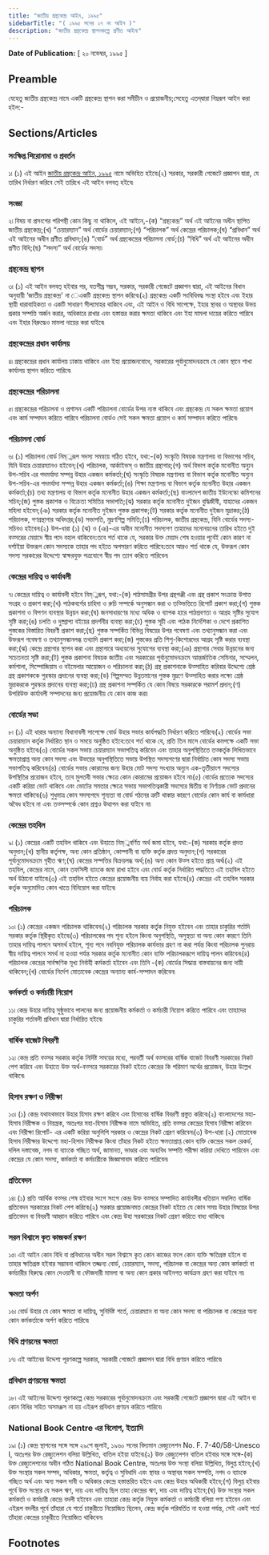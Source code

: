 ```yaml
---
title: "জাতীয় গ্রন্থকেন্দ্র আইন, ১৯৯৫"
sidebarTitle: "( ১৯৯৫ সনের ২৭ নং আইন )"
description: "জাতীয় গ্রন্থকেন্দ্র স্থাপনকল্পে প্রণীত আইন৷"
---
```


**Date of Publication:** [ ২০ নভেম্বর, ১৯৯৫ ]

## Preamble

যেহেতু জাতীয় গ্রন্থকেন্দ্র নামে একটি গ্রন্থকেন্দ্র স্থাপন করা সমীচীন ও প্রয়োজনীয়;সেহেতু এতদ্‌দ্বারা নিম্নরূপ আইন করা হইল:-

## Sections/Articles

### সংক্ষিপ্ত শিরোনামা ও প্রবর্তন

১৷ (১) এই আইন [জাতীয় গ্রন্থকেন্দ্র আইন, ১৯৯৫](/act-801.html "জাতীয় গ্রন্থকেন্দ্র আইন, ১৯৯৫") নামে অভিহিত হইবে৷(২) সরকার, সরকারী গেজেটে প্রজ্ঞাপন দ্বারা, যে তারিখ নির্ধারণ করিবে সেই তারিখে এই আইন বলবত্ হইবে৷

### সংজ্ঞা

২৷ বিষয় বা প্রসংগের পরিপন্থী কোন কিছু না থাকিলে, এই আইনে,-(ক) “গ্রন্থকেন্দ্র” অর্থ এই আইনের অধীন স্থাপিত জাতীয় গ্রন্থকেন্দ্র;(খ) “চেয়ারম্যান” অর্থ বোর্ডের চেয়ারম্যান;(গ) “পরিচালক” অর্থ কেন্দ্রের পরিচালক;(ঘ) “প্রবিধান” অর্থ এই আইনের অধীন প্রণীত প্রবিধান;(ঙ) “বোর্ড” অর্থ গ্রন্থকেন্দ্রের পরিচালনা বোর্ড;(চ) “বিধি” অর্থ এই আইনের অধীন প্রণীত বিধি;(ছ) “সদস্য” অর্থ বোর্ডের সদস্য৷

### গ্রন্থকেন্দ্র স্থাপন

৩৷ (১) এই আইন বলবত্ হইবার পর, যতশীঘ্র সম্ভব, সরকার, সরকারী গেজেটে প্রজ্ঞাপন দ্বারা, এই আইনের বিধান অনুযায়ী ‘জাতীয় গ্রন্থকেন্দ্র' না েএকটি গ্রন্থকেন্দ্র স্থাপন করিবে৷(২) গ্রন্থকেন্দ্র একটি সংবিধিবদ্ধ সংস্থা হইবে এবং ইহার স্থায়ী ধারাবাহিকতা ও একটি সাধারণ সীলমোহর থাকিবে এবং, এই আইন ও বিধি সাপেক্ষে, ইহার স্থাবর ও অস্থাবর উভয় প্রকার সম্পত্তি অর্জন করার, অধিকারে রাখার এবং হস্তান্তর করার ক্ষমতা থাকিবে এবং ইহা মামলা দায়ের করিতে পারিবে এবং ইহার বিরুদ্ধেও মামলা দায়ের করা যাইবে৷

### গ্রন্থকেন্দ্রের প্রধান কার্যালয়

৪৷ গ্রন্থকেন্দ্রের প্রধান কার্যালয় ঢাকায় থাকিবে এবং ইহা প্রয়োজনবোধে, সরকারের পূর্বানুমোদনক্রমে যে কোন স্থানে শাখা কার্যালয় স্থাপন করিতে পারিবে৷

### গ্রন্থকেন্দ্রের পরিচালনা

৫৷ গ্রন্থকেন্দ্রের পরিচালনা ও প্রশাসন একটি পরিচালনা বোর্ডের উপর ন্যস্ত থাকিবে এবং গ্রন্থকেন্দ্র যে সকল ক্ষমতা প্রয়োগ এবং কার্য সম্পাদন করিতে পারিবে পরিচালনা বোর্ডও সেই সকল ক্ষমতা প্রয়োগ ও কার্য সম্পাদন করিতে পারিবে৷

### পরিচালনা বোর্ড

৬৷ (১) পরিচালনা বোর্ড নিম্্নরূপ সদস্য সমন্বয়ে গঠিত হইবে, যথা:-(ক) সংস্কৃতি বিষয়ক মন্ত্রণালয় বা বিভাগের সচিব, যিনি উহার চেয়ারম্যানও হইবেন;(খ) পরিচালক, আর্কাইভস্‌ ও জাতীয় গ্রন্থাগার;(গ) অর্থ বিভাগ কর্তৃক মনোনীত অন্যুন উপ-সচিব এর পদমর্যাদা সম্পন্ন উহার একজন কর্মকর্তা;(ঘ) সংস্কৃতি বিষয়ক মন্ত্রণালয় বা বিভাগ কর্তৃক মনোনীত অন্যুন উপ-সচিব-এর পদমর্যাদা সম্পন্ন উহার একজন কর্মকর্তা;(ঙ) শিক্ষা মন্ত্রণালয় বা বিভাগ কর্তৃক মনোনীত উহার একজন কর্মকর্তা;(চ) তথ্য মন্ত্রণালয় বা বিভাগ কর্তৃক মনোনীত উহার একজন কর্মকর্তা;(ছ) বাংলাদেশ জাতীয় ইউনেস্কো কমিশনের সচিব;(জ) পুস্তক প্রকাশক ও বিক্রেতা সমিতির সভাপতি;(ঝ) সরকার কর্তৃক মনোনীত দুইজন বুদ্ধিজীবী, যাহাদের একজন মহিলা হইবেন;(ঞ) সরকার কর্তৃক মনোনীত দুইজন পুস্তক প্রকাশক;(ট) সরকার কর্তৃক মনোনীত দুইজন মুদ্রাকর;(ঠ) পরিচালক, গণগ্রন্থাগার অধিদপ্তর;(ড) সভাপতি, মুদ্রণশিল্প সমিতি;(ঢ) পরিচালক, জাতীয় গ্রন্থকেন্দ্র, যিনি বোর্ডের সদস্য-সচিবও হইবেন৷(২) উপ-ধারা (১) (ঝ) ও (ঞ)-এর অধীন মনোনীত সদস্যগণ তাহাদের মনোনয়নের তারিখ হইতে দুই বত্সরের মেয়াদে স্বীয় পদে বহাল থাকিবেন:তবে শর্ত থাকে যে, সরকার উক্ত মেয়াদ শেষ হওয়ার পূর্বেই কোন কারণ না দর্শাইয়া উক্তরূপ কোন সদস্যকে তাহার পদ হইতে অপসারণ করিতে পারিবে:তবে আরও শর্ত থাকে যে, উক্তরূপ কোন সদস্য সরকারের উদ্দেশ্যে স্বাক্ষরযুক্ত পত্রযোগে স্বীয় পদ ত্যাগ করিতে পারিবেন৷

### কেন্দ্রের দায়িত্ব ও কার্যাবলী

৭৷ কেন্দ্রের দায়িত্ব ও কার্যাবলী হইবে নিম্্নরূপ, যথা:-(ক) পাঠসামগ্রীর উপর গ্রন্থপঞ্জী এবং গ্রন্থ প্রকাশ সংক্রান্ত উপাত্ত সংগ্রহ ও প্রকাশ করা;(খ) পাঠকবর্গের চাহিদা ও রুচি সম্পর্কে অনুসন্ধান করা ও তত্ভিত্তিতে রিপোর্ট প্রকাশ করা;(গ) পুস্তক প্রকাশনা ও বিপণন ব্যবস্থার উন্নয়ন করা;(ঘ) জনসাধারণের মধ্যে অধিক ও ব্যাপক হারে পাঠপ্রবণতা ও আগ্রহ সৃষ্টির সুযোগ সৃষ্টি করা;(ঙ) চলতি ও দুষ্প্রাপ্য বইয়ের প্রদর্শনীর ব্যবস্থা করা;(চ) পুস্তক সূচী এবং পাঠক নির্দেশিকা ও দেশে প্রকাশিত পুস্তকের বিস্তারিত বিবরণী প্রকাশ করা;(ছ) পুস্তক সম্পর্কিত বিভিন্ন বিষয়ের উপর গবেষণা এবং তথ্যানুসন্ধান করা এবং উক্তরূপ গবেষণা ও তথ্যানুসন্ধানলব্ধ তথ্যাদি প্রকাশ করা;(জ) পুস্তকের প্রতি শিশু-কিশোরদের আগ্রহ সৃষ্টি করার ব্যবস্থা করা;(ঝ) কেন্দ্রে গ্রন্থাগার স্থাপন করা এবং গ্রন্থাগারে অধ্যয়নের সুযোগের ব্যবস্থা করা;(ঞ) গ্রন্থাগার সেবার উন্নয়নের জন্য সচেতনতা সৃষ্টি করা;(ট) পুস্তক প্রকাশনা বিষয়ক জাতীয় এবং সরকারের পূর্বানুমোদনক্রমে আন্তর্জাতিক সেমিনার, সম্মেলন, কর্মশালা, সিম্পোজিয়াম ও বইমেলার আয়োজন ও পরিচালনা করা;(ঠ) গ্রন্থ প্রকাশনাকে উত্সাহিত করিবার উদ্দেশ্যে শ্রেষ্ঠ গ্রন্থ প্রকাশককে পুরস্কার প্রদানের ব্যবস্থা করা;(ড) শিল্পসম্মত উন্নতমানের পুস্তক মুদ্রণে উত্সাহিত করার লক্ষ্যে শ্রেষ্ঠ মুদ্রাকরকে পুরস্কার প্রদানের ব্যবস্থা করা;(ঢ) গ্রন্থ প্রকাশনা সম্পর্কিত যে কোন বিষয়ে সরকারকে পরামর্শ প্রদান;(ণ) উপরিউক্ত কার্যাবলী সম্পাদনের জন্য প্রয়োজনীয় যে কোন কাজ করা৷

### বোর্ডের সভা

৮৷ (১) এই ধারার অন্যান্য বিধানাবলী সাপেক্ষে বোর্ড উহার সভার কার্যপদ্ধতি নির্ধারণ করিতে পারিবে৷(২) বোর্ডের সভা চেয়ারম্যান কর্তৃক নির্ধারিত স্থান ও সময়ে অনুষ্ঠিত হইবে:তবে শর্ত থাকে যে, প্রতি তিন মাসে বোর্ডের কমপক্ষে একটি সভা অনুষ্ঠিত হইবে৷(৩) বোর্ডের সকল সভায় চেয়ারম্যান সভাপতিত্ব করিবেন এবং তাহার অনুপস্থিতিতে তত্কর্তৃক লিখিতভাবে ক্ষমতাপ্রাপ্ত অন্য কোন সদস্য এবং উভয়ের অনুপস্থিতিতে সভায় উপস্থিত সদস্যগণের দ্বারা নির্বাচিত কোন সদস্য সভায় সভাপতিত্ব করিবেন৷(৪) বোর্ডের সভার কোরামের জন্য উহার মোট সদস্য সংখ্যার অন্যুন এক-তৃতীয়াংশ সদস্যের উপস্থিতির প্রয়োজন হইবে, তবে মুলতবী সভার ক্ষেত্রে কোন কোরামের প্রয়োজন হইবে না৷(৫) বোর্ডের প্রত্যেক সদস্যের একটি করিয়া ভোট থাকিবে এবং ভোটের সমতার ক্ষেত্রে সভায় সভাপতিত্বকারী সদস্যের দ্বিতীয় বা নির্ণায়ক ভোট প্রদানের ক্ষমতা থাকিবে৷(৬) শুধুমাত্র কোন সদস্যপদে শূন্যতা বা বোর্ড গঠনের ত্রুটি থাকার কারণে বোর্ডের কোন কার্য বা কার্যধারা অবৈধ হইবে না এবং তত্সম্পর্কে কোন প্রশ্নও উত্থাপন করা যাইবে না৷

### কেন্দ্রের তহবিল

৯৷ (১) কেন্দ্রের একটি তহবিল থাকিবে এবং উহাতে নিম্্নবর্ণিত অর্থ জমা হইবে, যথা:-(ক) সরকার কর্তৃক প্রদত্ত অনুদান;(খ) স্থানীয় কর্তৃপক্ষ, অন্য কোন প্রতিষ্ঠান, কোম্পানী বা ব্যক্তি কর্তৃক প্রদত্ত অনুদান;(গ) সরকারের পূর্বানুমোদনক্রমে গৃহীত ঋণ;(ঘ) কেন্দ্রের সম্পত্তির বিক্রয়লব্ধ অর্থ;(ঙ) অন্য কোন উত্স হইতে প্রাপ্ত অর্থ৷(২) এই তহবিল, কেন্দ্রের নামে, কোন তফসিলী ব্যাংকে জমা রাখা হইবে এবং বোর্ড কর্তৃক নির্ধারিত পদ্ধতিতে এই তহবিল হইতে অর্থ উঠানো যাইবে৷(৩) এই তহবিল হইতে কেন্দ্রের প্রয়োজনীয় ব্যয় নির্বাহ করা হইবে৷(৪) কেন্দ্রের এই তহবিল সরকার কর্তৃক অনুমোদিত কোন খাতে বিনিয়োগ করা যাইবে৷

### পরিচালক

১০৷ (১) কেন্দ্রের একজন পরিচালক থাকিবেন৷(২) পরিচালক সরকার কর্তৃক নিযুক্ত হইবেন এবং তাহার চাকুরির শর্তাদি সরকার কর্তৃক স্থিরীকৃত হইবে৷(৩) পরিচালকের পদ শূন্য হইলে কিংবা অনুপস্থিতি, অসুস্থতা বা অন্য কোন কারণে তিনি তাহার দায়িত্ব পালনে অসমর্থ হইলে, শূন্য পদে নবনিযুক্ত পরিচালক কার্যভার গ্রহণ না করা পর্যন্ত কিংবা পরিচালক পুনরায় স্বীয় দায়িত্ব পালনে সমর্থ না হওয়া পর্যন্ত সরকার কর্তৃক মনোনীত কোন ব্যক্তি পরিচালকরূপে দায়িত্ব পালন করিবেন৷(৪) পরিচালক কেন্দ্রের সার্বক্ষণিক মূখ্য নির্বাহী কর্মকর্তা হইবেন এবং তিনি -(ক) বোর্ডের সিদ্ধান্ত বাস্তবায়নের জন্য দায়ী থাকিবেন;(খ) বোর্ডের নির্দেশ মোতাবেক কেন্দ্রের অন্যান্য কার্য-সম্পাদন করিবেন৷

### কর্মকর্তা ও কর্মচারী নিয়োগ

১১৷ কেন্দ্র উহার দায়িত্ব সুষ্ঠুভাবে পালনের জন্য প্রয়োজনীয় কর্মকর্তা ও কর্মচারী নিয়োগ করিতে পারিবে এবং তাহাদের চাকুরির শর্তাবলী প্রবিধান দ্বারা নির্ধারিত হইবে৷

### বার্ষিক বাজেট বিবরণী

১২৷ কেন্দ্র প্রতি বত্সর সরকার কর্তৃক নির্দিষ্ট সময়ের মধ্যে, পরবর্তী অর্থ বত্সরের বার্ষিক বাজেট বিবরণী সরকারের নিকট পেশ করিবে এবং উহাতে উক্ত অর্থ-বত্সরে সরকারের নিকট হইতে কেন্দ্রের কি পরিমাণ অর্থের প্রয়োজন, উহার উল্লেখ থাকিবে৷

### হিসাব রক্ষণ ও নিরীক্ষা

১৩৷ (১) কেন্দ্র যথাযথভাবে উহার হিসাব রক্ষণ করিবে এবং হিসাবের বার্ষিক বিবরণী প্রস্তুত করিবে৷(২) বাংলাদেশের মহা-হিসাব নিরীক্ষক ও নিয়ন্ত্রক, অতঃপর মহা-হিসাব নিরীক্ষক নামে অভিহিত, প্রতি বত্সর কেন্দ্রের হিসাব নিরীক্ষা করিবেন এবং নিরীক্ষা রিপোর্ট- এর একটি করিয়া অনুলিপি সরকার ও কেন্দ্রের নিকট প্রেরণ করিবেন৷(৩) উপ-ধারা (২) মোতাবেক হিসাব নিরীক্ষার উদ্দেশ্যে মহা-হিসাব নিরীক্ষক কিংবা তাঁহার নিকট হইতে ক্ষমতাপ্রাপ্ত কোন ব্যক্তি কেন্দ্রের সকল রেকর্ড, দলিল দস্তাবেজ, নগদ বা ব্যাংকে গচ্ছিত অর্থ, জামানত, ভাণ্ডার এবং অন্যবিধ সম্পত্তি পরীক্ষা করিয়া দেখিতে পারিবেন এবং কেন্দ্রের যে কোন সদস্য, কর্মকর্তা বা কর্মচারীকে জিজ্ঞাসাবাদ করিতে পারিবেন৷

### প্রতিবেদন

১৪৷ (১) প্রতি আর্থিক বত্সর শেষ হইবার সংগে সংগে কেন্দ্র উক্ত বত্সরে সম্পাদিত কার্যাবলীর খতিয়ান সম্বলিত বার্ষিক প্রতিবেদন সরকারের নিকট পেশ করিবে৷(২) সরকার প্রয়োজনমত কেন্দ্রের নিকট হইতে যে কোন সময় উহার বিষয়ের উপর প্রতিবেদন বা বিবরণী আহ্বান করিতে পারিবে এবং কেন্দ্র উহা সরকারের নিকট প্রেরণ করিতে বাধ্য থাকিবে৷

### সরল বিশ্বাসে কৃত কাজকর্ম রক্ষণ

১৫৷ এই আইন কোন বিধি বা প্রবিধানের অধীন সরল বিশ্বাসে কৃত কোন কাজের ফলে কোন ব্যক্তি ক্ষতিগ্রস্ত হইলে বা তাহার ক্ষতিগ্রস্ত হইবার সম্ভাবনা থাকিলে তজ্জন্য বোর্ড, চেয়ারম্যান, সদস্য, পরিচালক বা কেন্দ্রের অন্য কোন কর্মকর্তা বা কর্মচারীর বিরুদ্ধে কোন দেওয়ানী বা ফৌজদারী মামলা বা অন্য কোন প্রকার আইনগত কার্যক্রম গ্রহণ করা যাইবে না৷

### ক্ষমতা অর্পণ

১৬৷ বোর্ড উহার যে কোন ক্ষমতা বা দায়িত্ব, সুনির্দিষ্ট শর্তে, চেয়ারম্যান বা অন্য কোন সদস্য বা পরিচালক বা কেন্দ্রের অন্য কোন কর্মকর্তাকে অর্পণ করিতে পারিবে৷

### বিধি প্রণয়নের ক্ষমতা

১৭৷ এই আইনের উদ্দেশ্য পূরণকল্পে সরকার, সরকারী গেজেটে প্রজ্ঞাপন দ্বারা বিধি প্রণয়ন করিতে পারিবে৷

### প্রবিধান প্রণয়নের ক্ষমতা

১৮৷ এই আইনের উদ্দেশ্য পূরণকল্পে কেন্দ্র সরকারের পূর্বানুমোদনক্রমে এবং সরকারী গেজেটে প্রজ্ঞাপন দ্বারা এই আইন বা কোন বিধির সহিত অসমঞ্জস না হয় এইরূপ প্রবিধান প্রণয়ন করিতে পারিবে৷

### National Book Centre এর বিলোপ, ইত্যাদি

১৯৷ (১) কেন্দ্র স্থাপনের সঙ্গে সঙ্গে ২৯শে জুলাই, ১৯৬০ সনের বিদ্যমান রেজ্যুলেশন No. F. 7-40/58-Unesco I, অতঃপর উক্ত রেজ্যুলেশন বলিয়া উল্লিখিত, বাতিল হইয়া যাইবে৷(২) উক্ত রেজ্যুলেশন বাতিল হইবার সঙ্গে সঙ্গে-(ক) উক্ত রেজ্যুলেশনের অধীন গঠিত National Book Centre, অতঃপর উক্ত সংস্থা বলিয়া উল্লিখিত, বিলুপ্ত হইবে;(খ) উক্ত সংস্থার সকল সম্পদ, অধিকার, ক্ষমতা, কর্তৃত্ব ও সুবিধাদি এবং স্থাবর ও অস্থাবর সকল সম্পত্তি, নগদ ও ব্যাংকে গচ্ছিত অর্থ এবং অন্য সকল দাবী ও অধিকার কেন্দ্রে হস্তান্তরিত হইবে এবং কেন্দ্র উহার অধিকারী হইবে;(গ) বিলুপ্ত হইবার পূর্বে উক্ত সংস্থার যে সকল ঋণ, দায় এবং দায়িত্ব ছিল তাহা কেন্দ্রের ঋণ, দায় এবং দায়িত্ব হইবে;(ঘ) উক্ত সংস্থার সকল কর্মকর্তা ও কর্মচারী কেন্দ্রে বদলী হইবেন এবং তাহারা কেন্দ্র কর্তৃক নিযুক্ত কর্মকর্তা ও কর্মচারী বলিয়া গণ্য হইবেন এবং এইরূপ বদলীর পূর্বে তাঁহারা যে শর্তে চাকুরীতে নিয়োজিত ছিলেন, কেন্দ্র কর্তৃক পরিবর্তিত না হওয়া পর্যন্ত, সেই একই শর্তে তাঁহারা কেন্দ্রের চাকুরীতে নিয়োজিত থাকিবেন৷

## Footnotes
